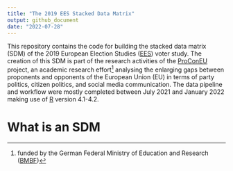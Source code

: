 ```yaml
---
title: "The 2019 EES Stacked Data Matrix"
output: github_document
date: "2022-07-28"
---
```


This repository contains the code for building the stacked data matrix (SDM) of the 2019 European 
Election Studies ([EES](http://europeanelectionstudies.net/)) voter study. The creation of this SDM is 
part of the research activities of the [ProConEU](https://www.mzes.uni-mannheim.de/proconeu/) project, 
an academic research effort^[
funded by the German Federal Ministry of Education and Research 
([BMBF]((https://www.bmbf.de/bmbf/en/home/home_node.html)))
] analysing the enlarging gaps between 
proponents and opponents of the European Union (EU) in terms of party politics, citizen politics, and 
social media communication. The data pipeline and workflow were mostly completed between July 2021 and January 2022 making use of 
[R](https://cran.r-project.org/) version 4.1-4.2.

# What is an SDM

